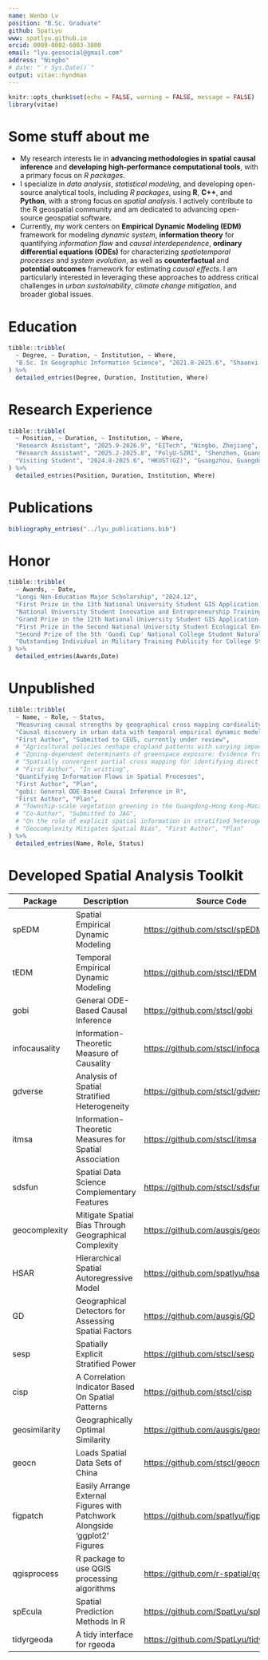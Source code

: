 ```yaml
---
name: Wenbo Lv
position: "B.Sc. Graduate"
github: SpatLyu
www: spatlyu.github.io
orcid: 0009-0002-6003-3800
email: "lyu.geosocial@gmail.com"
address: "Ningbo"
# date: "`r Sys.Date()`"
output: vitae::hyndman
---
```


```r
knitr::opts_chunk$set(echo = FALSE, warning = FALSE, message = FALSE)
library(vitae)
```

# Some stuff about me

-   My research interests lie in **advancing methodologies in spatial causal inference** and **developing high-performance computational tools**, with a primary focus on *R packages*.
-   I specialize in *data analysis*, *statistical modeling*, and developing open-source analytical tools, including *R packages*, using **R**, **C++**, and **Python**, with a strong focus on *spatial analysis*. I actively contribute to the R geospatial community and am dedicated to advancing open-source geospatial software.
-   Currently, my work centers on **Empirical Dynamic Modeling (EDM)** framework for modeling *dynamic system*, **information theory** for quantifying *information flow* and *causal interdependence*, **ordinary differential equations (ODEs)** for characterizing *spatiotemporal processes* and *system evolution*, as well as **counterfactual** and **potential outcomes** framework for estimating *causal effects*. I am particularly interested in leveraging these approaches to address critical challenges in *urban sustainability*, *climate change mitigation*, and broader global issues.

# Education

```r
tibble::tribble(
  ~ Degree, ~ Duration, ~ Institution, ~ Where,
  "B.Sc. In Geographic Information Science", "2021.8-2025.6", "Shaanxi Normal University", "Xi'an, Shaanxi",
) %>%
  detailed_entries(Degree, Duration, Institution, Where)
```

# Research Experience

```r
tibble::tribble(
  ~ Position, ~ Duration, ~ Institution, ~ Where,
  "Research Assistant", "2025.9-2026.9", "EITech", "Ningbo, Zhejiang",
  "Research Assistant", "2025.2-2025.8", "PolyU-SZRI", "Shenzhen, Guangdong",
  "Visiting Student", "2024.8-2025.6", "HKUST(GZ)", "Guangzhou, Guangdong",
) %>%
  detailed_entries(Position, Duration, Institution, Where)
```

# Publications

```r
bibliography_entries("../lyu_publications.bib")
```

# Honor

```r
tibble::tribble(
  ~ Awards, ~ Date,
  "Longi Non-Education Major Scholarship", "2024.12",
  "First Prize in the 13th National University Student GIS Application Skills Competition", "2024.11",
  "National University Student Innovation and Entrepreneurship Training Program Qualified Completion", "2024.06",
  "Grand Prize in the 12th National University Student GIS Application Skills Competition", "2023.12",
  "First Prize in the Second National University Student Ecological Environment Management Research Innovation Competition", "2023.11",
  "Second Prize of the 5th 'Guodi Cup' National College Student Natural Resource Science and Technology Competition, China Society of Natural Resources", "2023.12",
  "Outstanding Individual in Military Training Publicity for College Students, Shaanxi Normal University", "2021.10",
) %>%
  detailed_entries(Awards,Date)
```

# Unpublished

```r
tibble::tribble(
  ~ Name, ~ Role, ~ Status,
  "Measuring causal strengths by geographical cross mapping cardinality",      "First Author", "Submitted to IJGIS, currently under review",
  "Causal discovery in urban data with temporal empirical dynamic modeling: The R package tEDM",
  "First Author", "Submitted to CEUS, currently under review",
  # "Agricultural policies reshape cropland patterns with varying impacts - a case of soybeans from Heilongjiang Province", "Third Author", "Submitted to Land Use Policy, currently under review",
  # "Zoning-dependent determinants of greenspace exposure: Evidence from multi-source remote sensing observations in China","Second Author", "Submitted to IEEE Geoscience and Remote Sensing Letter, currently under review",
  # "Spatially convergent partial cross mapping for identifying direct causal influence in cross-sectional data",
  # "First Author", "In writting",
  "Quantifying Information Flows in Spatial Processes", 
  "First Author", "Plan",
  "gobi: General ODE-Based Causal Inference in R", 
  "First Author", "Plan",
  # "Township-scale vegetation greening in the Guangdong-Hong Kong-Macao Greater Bay Area: Pathways, spatiotemporal heterogeneity, causality, and driving mechanisms",
  # "Co-Author", "Submitted to JAG",
  # "On the role of explicit spatial information in stratified heterogeneity", "First Author", "Plan",
  # "Geocomplexity Mitigates Spatial Bias", "First Author", "Plan"
) %>%
  detailed_entries(Name, Role, Status)
```

<!-- # In research -->

<!-- ```{r} -->

<!-- tribble( -->

<!--   ~ Name, ~ Role, ~ Date, ~ Details, -->

<!--   "Extract Urban Spatial Boundaries in Xi'an City Using Deep Learning", "Leader", "", -->

<!--   "Utilized advanced spatial sampling methods and unsupervised algorithms to automatically generate sample sets. Employed geographically weighted neural networks combined with logistic regression to extract urban spatial boundaries" -->

<!-- ) %>% -->

<!--   detailed_entries(Name, Role, Date, Details) -->

<!-- ``` -->

# Developed Spatial Analysis Toolkit

| Package | Description | Source Code | Language |
|----------------|--------------|-------------------------------------|---------------|
| spEDM | Spatial Empirical Dynamic Modeling | <https://github.com/stscl/spEDM> | C++, R |
| tEDM | Temporal Empirical Dynamic Modeling | <https://github.com/stscl/tEDM> | C++, R |
| gobi | General ODE-Based Causal Inference | <https://github.com/stscl/gobi> | C++, R |
| infocausality | Information-Theoretic Measure of Causality | <https://github.com/stscl/infocausality> | C++, Python, R |
| gdverse | Analysis of Spatial Stratified Heterogeneity | <https://github.com/stscl/gdverse> | R, C++, Python |
| itmsa | Information-Theoretic Measures for Spatial Association | <https://github.com/stscl/itmsa> | C++, R |
| sdsfun | Spatial Data Science Complementary Features | <https://github.com/stscl/sdsfun> | R, C++ |
| geocomplexity | Mitigate Spatial Bias Through Geographical Complexity | <https://github.com/ausgis/geocomplexity> | C++, R, C |
| HSAR | Hierarchical Spatial Autoregressive Model | <https://github.com/spatlyu/hsar> | C++, R |
| GD | Geographical Detectors for Assessing Spatial Factors | <https://github.com/ausgis/GD> | R |
| sesp | Spatially Explicit Stratified Power | <https://github.com/stscl/sesp> | R, C++ |
| cisp | A Correlation Indicator Based On Spatial Patterns | <https://github.com/stscl/cisp> | R |
| geosimilarity | Geographically Optimal Similarity | <https://github.com/ausgis/geosimilarity> | R |
| geocn | Loads Spatial Data Sets of China | <https://github.com/stscl/geocn> | R |
| figpatch | Easily Arrange External Figures with Patchwork Alongside 'ggplot2' Figures | <https://github.com/spatlyu/figpatch> | R |
| qgisprocess | R package to use QGIS processing algorithms | <https://github.com/r-spatial/qgisprocess> | R |
| spEcula | Spatial Prediction Methods In R | <https://github.com/SpatLyu/spEcula> | R |
| tidyrgeoda | A tidy interface for rgeoda | <https://github.com/SpatLyu/tidyrgeoda> | R |

<!-- | Rsagacmd      | A package for linking R with the open-source SAGA-GIS         | <https://github.com/stevenpawley/Rsagacmd> | R              | -->

<!-- | SpatBox       | A Python Library For GeoSpatial Data Propressing and Modeling | <https://github.com/SpatLyu/spatbox>     | Python         | -->
